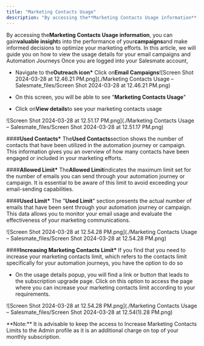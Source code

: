 ```yaml
---
title: "Marketing Contacts Usage"
description: "By accessing the**Marketing Contacts Usage information**, you can gain**valuable insight**s into the performance of your**campaigns**and make informed..."
---
```


By accessing the**Marketing Contacts Usage information**, you can gain**valuable insight**s into the performance of your**campaigns**and make informed decisions to optimize your marketing efforts. In this article, we will guide you on how to view the usage details for your email campaigns and Automation Journeys
Once you are logged into your Salesmate account,

- Navigate to the**Outreach icon\*** Click on**Email Campaigns**![Screen Shot 2024-03-28 at 12.46.21 PM.png](./Marketing Contacts Usage – Salesmate_files/Screen Shot 2024-03-28 at 12.46.21 PM.png)

- On this screen, you will be able to see "**Marketing Contacts Usage**"

- Click on**View details**to see your marketing contacts usage

![Screen Shot 2024-03-28 at 12.51.17 PM.png](./Marketing Contacts Usage – Salesmate_files/Screen Shot 2024-03-28 at 12.51.17 PM.png)

####**Used Contacts\*** The**Used Contacts**section shows the number of contacts that have been utilized in the automation journey or campaign. This information gives you an overview of how many contacts have been engaged or included in your marketing efforts.

####**Allowed Limit\*** The**Allowed Limit**indicates the maximum limit set for the number of emails you can send through your automation journey or campaign. It is essential to be aware of this limit to avoid exceeding your email-sending capabilities.

####**Used Limit\*** The "**Used Limit**" section presents the actual number of emails that have been sent through your automation journey or campaign. This data allows you to monitor your email usage and evaluate the effectiveness of your marketing communications.

![Screen Shot 2024-03-28 at 12.54.28 PM.png](./Marketing Contacts Usage – Salesmate_files/Screen Shot 2024-03-28 at 12.54.28 PM.png)

####**Increasing Marketing Contacts Limit\*** If you find that you need to increase your marketing contacts limit, which refers to the contacts limit specifically for your automation journeys, you have the option to do so

- On the usage details popup, you will find a link or button that leads to the subscription upgrade page. Click on this option to access the page where you can increase your marketing contacts limit according to your requirements.

![Screen Shot 2024-03-28 at 12.54.28 PM.png](./Marketing Contacts Usage – Salesmate_files/Screen Shot 2024-03-28 at 12.54(1).28 PM.png)

<Note>
  **Note:** It is advisable to keep the access to Increase Marketing Contacts
  Limits to the Admin profile as it is an additional charge on top of your
  monthly subscription.
</Note>
